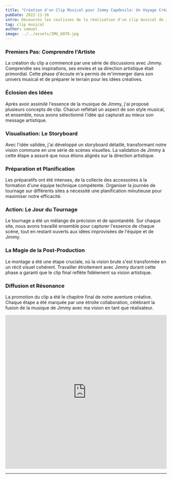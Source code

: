 ```yaml
---
title: "Création d'un Clip Musical pour Jimmy Capdevila: Un Voyage Créatif"
pubDate: 2022-11-16
intro: Découvrez les coulisses de la réalisation d'un clip musical de Jimmy Capdevila, un processus collaboratif centré sur l'artiste.
tag: clip musical
author: samuel
image: ../../assets/IMG_6078.jpg
---
```


### Premiers Pas: Comprendre l'Artiste
La création du clip a commencé par une série de discussions avec Jimmy. Comprendre ses inspirations, ses envies et sa direction artistique était primordial. Cette phase d'écoute m'a permis de m'immerger dans son univers musical et de préparer le terrain pour les idées créatives.

### Éclosion des Idées
Après avoir assimilé l'essence de la musique de Jimmy, j'ai proposé plusieurs concepts de clip. Chacun reflétait un aspect de son style musical, et ensemble, nous avons sélectionné l'idée qui capturait au mieux son message artistique.

### Visualisation: Le Storyboard
Avec l'idée validée, j'ai développé un storyboard détaillé, transformant notre vision commune en une série de scènes visuelles. La validation de Jimmy à cette étape a assuré que nous étions alignés sur la direction artistique.

### Préparation et Planification
Les préparatifs ont été intenses, de la collecte des accessoires à la formation d'une équipe technique compétente. Organiser la journée de tournage sur différents sites a nécessité une planification minutieuse pour maximiser notre efficacité.
<Image src={decoupage} width={500} height={200} alt="" />

### Action: Le Jour du Tournage
Le tournage a été un mélange de précision et de spontanéité. Sur chaque site, nous avons travaillé ensemble pour capturer l'essence de chaque scène, tout en restant ouverts aux idées improvisées de l'équipe et de Jimmy.
<Image src={tournage} width={500} height={200} alt="" />

### La Magie de la Post-Production
Le montage a été une étape cruciale, où la vision brute s'est transformée en un récit visuel cohérent. Travailler étroitement avec Jimmy durant cette phase a garanti que le clip final reflète fidèlement sa vision artistique.

### Diffusion et Résonance
La promotion du clip a été le chapitre final de notre aventure créative. Chaque étape a été marquée par une étroite collaboration, célébrant la fusion de la musique de Jimmy avec ma vision en tant que réalisateur.
<iframe width="100%" height="480" src="https://www.youtube.com/embed/4gksmpOe05o?si=uTp5R7G2D1tOwoOT" title="YouTube video player" frameborder="0" allow="accelerometer; autoplay; clipboard-write; encrypted-media; gyroscope; picture-in-picture; web-share" allowfullscreen></iframe>

---
